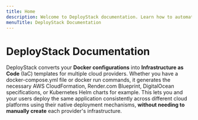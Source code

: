 ```yaml
---
title: Home
description: Welcome to DeployStack documentation. Learn how to automate Docker Compose deployments across cloud providers with Infrastructure as Code templates and one-click deployments.
menuTitle: DeployStack Documentation
---
```


# DeployStack Documentation

DeployStack converts your **Docker configurations** into **Infrastructure as Code** (IaC) templates for multiple cloud providers. Whether you have a docker-compose.yml file or docker run commands, it generates the necessary AWS CloudFormation, Render.com Blueprint, DigitalOcean specifications, or Kubernetes Helm charts for example. This lets you and your users deploy the same application consistently across different cloud platforms using their native deployment mechanisms, **without needing to manually create** each provider's infrastructure.
